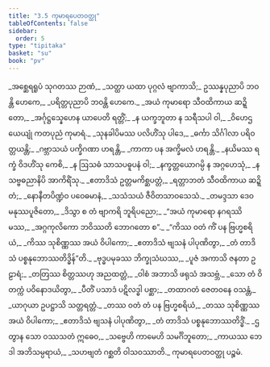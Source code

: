 ```yaml
---
title: "3.5 ကုမာရပေတဝတ္ထု"
tableOfContents: false
sidebar:
  order: 5
type: "tipitaka"
basket: "su"
book: "pv"
---
```



<DynamicBreadcrumb />

<Division number="453" book="pv" e="ch" v="19" p="173">

<Paragraph number="490" type="verses" book="pv">
_အစ္ဆေရရူပံ သုဂတဿ ဉာဏံ,_  
_သတ္ထာ ယထာ ပုဂ္ဂလံ ဗျာကာသိ;_  
ဥဿန္နပုညာပိ ဘဝန္တိ ဟေကေ,_  
_ပရိတ္တပုညာပိ ဘဝန္တိ ဟေကေ._  

</Paragraph>

</Division>
<Division number="454" book="pv" e="ch" v="19" p="173">

<Paragraph number="491" type="verses" book="pv">
_အယံ ကုမာရော သီဝထိကာယ ဆဍ္ဍိတော,_  
_အင်္ဂုဋ္ဌသ္နေဟေန ယာပေတိ ရတ္တိံ;_  
_န ယက္ခဘူတာ န သရီသပါ ဝါ,_  
_ဝိဟေဌယေယျုံ ကတပုညံ ကုမာရံ._  

</Paragraph>

</Division>
<Division number="455" book="pv" e="ch" v="19" p="173">

<Paragraph number="492" type="verses" book="pv">
_သုနခါပိမဿ ပလိဟိံသု ပါဒေ,_  
_ဓင်္ကာ သိင်္ဂါလာ ပရိဝတ္တယန္တိ;_  
_ဂဗ္ဘာသယံ ပက္ခိဂဏာ ဟရန္တိ,_  
_ကာကာ ပန အက္ခိမလံ ဟရန္တိ._  

</Paragraph>

</Division>
<Division number="456" book="pv" e="ch" v="19" p="174">

<Paragraph number="493" type="verses" book="pv">
_နယိမဿ ရက္ခံ ဝိဒဟိံသု ကေစိ,_  
_န ဩသဓံ သာသပဓူပနံ ဝါ;_  
_နက္ခတ္တယောဂမ္ပိ န အဂ္ဂဟေသုံ,_  
_န သဗ္ဗဓညာနိပိ အာကိရိံသု._  

</Paragraph>

</Division>
<Division number="457" book="pv" e="ch" v="19" p="174">

<Paragraph number="494" type="verses" book="pv">
_ဧတာဒိသံ ဥတ္တမကိစ္ဆပတ္တံ,_  
_ရတ္တာဘတံ သီဝထိကာယ ဆဍ္ဍိတံ;_  
_နောနီတပိဏ္ဍံဝ ပဝေဓမာနံ,_  
_သသံသယံ ဇီဝိတသာဝသေသံ._  

</Paragraph>

</Division>
<Division number="458" book="pv" e="ch" v="19" p="174">

<Paragraph number="495" type="verses" book="pv">
_တမဒ္ဒသာ ဒေဝမနုဿပူဇိတော,_  
_ဒိသွာ စ တံ ဗျာကရိ ဘူရိပညော;_  
_“အယံ ကုမာရော နဂရဿိမဿ,_  
_အဂ္ဂကုလိကော ဘဝိဿတိ ဘောဂတော စ”._  

</Paragraph>

</Division>
<Division number="459" book="pv" e="ch" v="19" p="174">

<Paragraph number="496" type="verses" book="pv">
_“ကိဿ ဝတံ ကိံ ပန ဗြဟ္မစရိယံ,_  
_ကိဿ သုစိဏ္ဏဿ အယံ ဝိပါကော;_  
_ဧတာဒိသံ ဗျသနံ ပါပုဏိတွာ,_  
_တံ တာဒိသံ ပစ္စနုဘောဿတိဒ္ဓိန်”တိ._  

</Paragraph>

</Division>
<Division number="460" book="pv" e="ch" v="19" p="174">

<Paragraph number="497" type="verses" book="pv">
_ဗုဒ္ဓပမုခဿ ဘိက္ခုသံဃဿ,_  
_ပူဇံ အကာသိ ဇနတာ ဥဠာရံ;_  
_တတြဿ စိတ္တဿဟု အညထတ္တံ,_  
_ဝါစံ အဘာသိ ဖရုသံ အသဗ္ဘံ._  

</Paragraph>

</Division>
<Division number="461" book="pv" e="ch" v="19" p="174">

<Paragraph number="498" type="verses" book="pv">
_သော တံ ဝိတက္ကံ ပဝိနောဒယိတွာ,_  
_ပီတိံ ပသာဒံ ပဋိလဒ္ဓါ ပစ္ဆာ;_  
_တထာဂတံ ဇေတဝနေ ဝသန္တံ,_  
_ယာဂုယာ ဥပဋ္ဌာသိ သတ္တရတ္တံ._  

</Paragraph>

</Division>
<Division number="462" book="pv" e="ch" v="19" p="174">

<Paragraph number="499" type="verses" book="pv">
_တဿ ဝတံ တံ ပန ဗြဟ္မစရိယံ,_  
_တဿ သုစိဏ္ဏဿ အယံ ဝိပါကော;_  
_ဧတာဒိသံ ဗျသနံ ပါပုဏိတွာ,_  
_တံ တာဒိသံ ပစ္စနုဘောဿတိဒ္ဓိံ._  

</Paragraph>

</Division>
<Division number="463" book="pv" e="ch" v="19" p="175">

<Paragraph number="500" type="verses" book="pv">
_ဌတွာန သော ဝဿသတံ ဣဓေဝ,_  
_သဗ္ဗေဟိ ကာမေဟိ သမင်္ဂိဘူတော;_  
_ကာယဿ ဘေဒါ အဘိသမ္ပရာယံ,_  
_သဟဗျတံ ဂစ္ဆတိ ဝါသဝဿာတိ._  


</Paragraph>
</Division>

<Paragraph number="501" type="center" book="pv">
ကုမာရပေတဝတ္ထု ပဉ္စမံ.
</Paragraph>